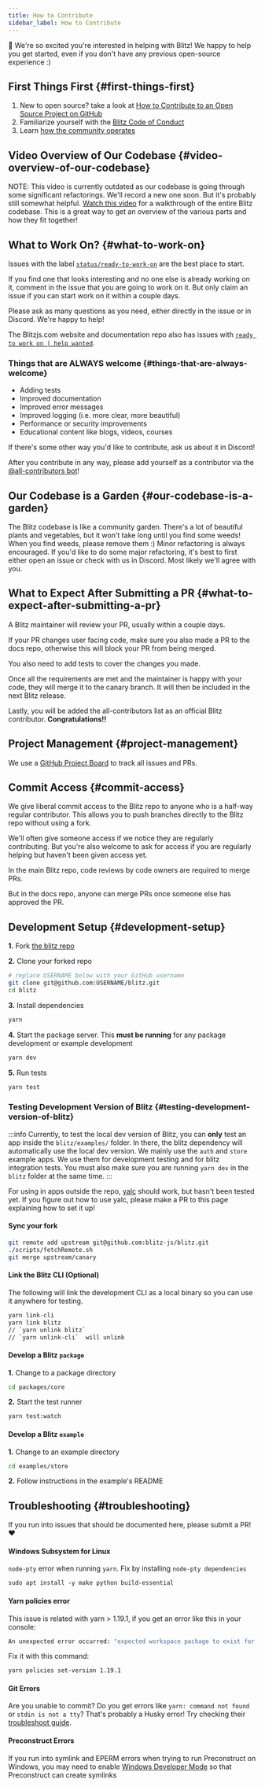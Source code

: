 ```yaml
---
title: How to Contribute
sidebar_label: How to Contribute
---
```


👋 We're so excited you're interested in helping with Blitz! We happy to
help you get started, even if you don't have any previous open-source
experience :)

## First Things First {#first-things-first}

1. New to open source? take a look at
   [How to Contribute to an Open Source Project on GitHub](https://egghead.io/courses/how-to-contribute-to-an-open-source-project-on-github)
2. Familiarize yourself with the
   [Blitz Code of Conduct](./code-of-conduct)
3. Learn [how the community operates](./how-the-community-operates)

## Video Overview of Our Codebase {#video-overview-of-our-codebase}

NOTE: This video is currently outdated as our codebase is going through
some significant refactorings. We'll record a new one soon. But it's
probably still somewhat helpful.
[Watch this video](https://www.youtube.com/watch?v=RBAkhDrVRiA&feature=youtu.be)
for a walkthrough of the entire Blitz codebase. This is a great way to get
an overview of the various parts and how they fit together!

## What to Work On? {#what-to-work-on}

Issues with the label
[`status/ready-to-work-on`](https://github.com/blitz-js/blitz/labels/status%2Fready-to-work-on)
are the best place to start.

If you find one that looks interesting and no one else is already working
on it, comment in the issue that you are going to work on it. But only
claim an issue if you can start work on it within a couple days.

Please ask as many questions as you need, either directly in the issue or
in Discord. We're happy to help!

The Blitzjs.com website and documentation repo also has issues with
[`ready to work on | help wanted`](https://github.com/blitz-js/blitzjs.com/issues?q=is%3Aissue+is%3Aopen+sort%3Aupdated-desc+label%3A%22ready+to+work+on+%7C+help+wanted%22).

### Things that are ALWAYS welcome {#things-that-are-always-welcome}

- Adding tests
- Improved documentation
- Improved error messages
- Improved logging (i.e. more clear, more beautiful)
- Performance or security improvements
- Educational content like blogs, videos, courses

If there's some other way you'd like to contribute, ask us about it in
Discord!

After you contribute in any way, please add yourself as a contributor via
the
[@all-contributors bot](https://allcontributors.org/docs/en/bot/usage)!

## Our Codebase is a Garden {#our-codebase-is-a-garden}

The Blitz codebase is like a community garden. There's a lot of beautiful
plants and vegetables, but it won't take long until you find some weeds!
When you find weeds, please remove them :) Minor refactoring is always
encouraged. If you'd like to do some major refactoring, it's best to first
either open an issue or check with us in Discord. Most likely we'll agree
with you.

## What to Expect After Submitting a PR {#what-to-expect-after-submitting-a-pr}

A Blitz maintainer will review your PR, usually within a couple days.

If your PR changes user facing code, make sure you also made a PR to the
docs repo, otherwise this will block your PR from being merged.

You also need to add tests to cover the changes you made.

Once all the requirements are met and the maintainer is happy with your
code, they will merge it to the canary branch. It will then be included in
the next Blitz release.

Lastly, you will be added the all-contributors list as an official Blitz
contributor. **Congratulations!!**

## Project Management {#project-management}

We use a
[GitHub Project Board](https://github.com/blitz-js/blitz/projects/2) to
track all issues and PRs.

## Commit Access {#commit-access}

We give liberal commit access to the Blitz repo to anyone who is a
half-way regular contributor. This allows you to push branches directly to
the Blitz repo without using a fork.

We'll often give someone access if we notice they are regularly
contributing. But you're also welcome to ask for access if you are
regularly helping but haven't been given access yet.

In the main Blitz repo, code reviews by code owners are required to merge
PRs.

But in the docs repo, anyone can merge PRs once someone else has approved
the PR.

## Development Setup {#development-setup}

**1.** Fork [the blitz repo](https://github.com/blitz-js/blitz)

**2.** Clone your forked repo

```sh
# replace USERNAME below with your GitHub username
git clone git@github.com:USERNAME/blitz.git
cd blitz
```

**3.** Install dependencies

```sh
yarn
```

**4.** Start the package server. This **must be running** for any package
development or example development

```sh
yarn dev
```

**5.** Run tests

```sh
yarn test
```

### Testing Development Version of Blitz {#testing-development-version-of-blitz}

<!-- prettier-ignore-start -->
:::info
Currently, to test the local dev version of Blitz, you can
**only** test an app inside the `blitz/examples/` folder. In there, the
blitz dependency will automatically use the local dev version. We mainly
use the `auth` and `store` example apps. We use them for development
testing and for blitz integration tests. You must also make sure you are
running `yarn dev` in the `blitz` folder at the same time.
:::
<!-- prettier-ignore-end -->

For using in apps outside the repo,
[yalc](https://github.com/whitecolor/yalc) should work, but hasn't been
tested yet. If you figure out how to use yalc, please make a PR to this
page explaining how to set it up!

#### Sync your fork

```sh
git remote add upstream git@github.com:blitz-js/blitz.git
./scripts/fetchRemote.sh
git merge upstream/canary
```

#### Link the Blitz CLI (Optional)

The following will link the development CLI as a local binary so you can
use it anywhere for testing.

```sh
yarn link-cli
yarn link blitz
// `yarn unlink blitz`
// `yarn unlink-cli`  will unlink
```

#### Develop a Blitz `package`

**1.** Change to a package directory

```sh
cd packages/core
```

**2.** Start the test runner

```sh
yarn test:watch
```

#### Develop a Blitz `example`

**1.** Change to an example directory

```sh
cd examples/store
```

**2.** Follow instructions in the example's README

## Troubleshooting {#troubleshooting}

If you run into issues that should be documented here, please submit a PR!
❤️

#### Windows Subsystem for Linux

`node-pty` error when running `yarn`. Fix by installing `node-pty dependencies`

```sh
sudo apt install -y make python build-essential
```

#### Yarn policies error

This issue is related with yarn > 1.19.1, if you get an error like this in
your console:

```sh
An unexpected error occurred: "expected workspace package to exist for \"@wessberg/rollup-plugin-ts\"
```

Fix it with this command:

```sh
yarn policies set-version 1.19.1
```

#### Git Errors

Are you unable to commit? Do you get errors like `yarn: command not found`
or `stdin is not a tty`? That's probably a Husky error! Try checking their
[troubleshoot guide](https://typicode.github.io/husky/#/?id=troubleshoot).

#### Preconstruct Errors

If you run into symlink and EPERM errors when trying to run Preconstruct on Windows, 
you may need to enable [Windows Developer Mode](https://www.howtogeek.com/292914/what-is-developer-mode-in-windows-10/)
so that Preconstruct can create symlinks
